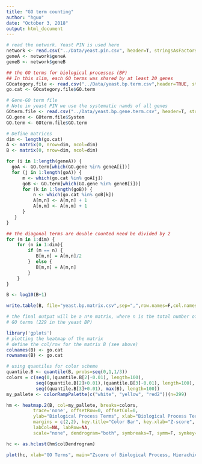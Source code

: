 ```yaml
---
title: "GO term counting"
author: "hguo"
date: "October 3, 2018"
output: html_document
---
```


  
```r
# read the network. Yeast PIN is used here
network <- read.csv("../Data/yeast.pin.csv", header=T, stringsAsFactors=F)
geneA <- network$geneA
geneB <- network$geneB

## the GO terms for biological processes (BP)
## In this slim, each GO terms was shared by at least 20 genes
GOcategory.file <- read.csv("../Data/yeast.bp.term.csv",header=TRUE, stringsAsFactors=F)
go.cat <- GOcategory.file$GO.term

# Gene-GO term file
# Note in yeast PIN we use the systematic namds of all genes
GOterm.file <- read.csv("../Data/yeast.bp.gene.term.csv", header=T, stringsAsFactors=F)
GO.gene <- GOterm.file$System
GO.term <- GOterm.file$GO.term

# Define matrices
dim <- length(go.cat)
A <- matrix(0, nrow=dim, ncol=dim)
B <- matrix(0, nrow=dim, ncol=dim)

for (i in 1:length(geneA)) {
  goA <- GO.term[which(GO.gene %in% geneA[i])]
  for (j in 1:length(goA)) {
      m <- which(go.cat %in% goA[j])
      goB <- GO.term[which(GO.gene %in% geneB[i])]
      for (k in 1:length(goB)) {
          n <- which(go.cat %in% goB[k])
          A[m,n] <- A[m,n] + 1
          A[n,m] <- A[n,m] + 1
      }
   }
}

## the diagonal terms are double counted need be divided by 2
for (m in 1:dim) {
    for (n in 1:dim){
        if (m == n) {
           B[m,n] = A[m,n]/2
        }  else {
           B[m,n] = A[m,n]
        }
    }
}

B <- log10(B+1)

write.table(B, file="yeast.bp.matrix.csv",sep=",",row.names=F,col.names=F, quote=F)

# the final output will be a n*n matrix, where n is the total number of
# GO terms (229 in the yeast BP)
```

```r
library('gplots')
# plotting the heatmap of the matrix
# define the col/row for the matrix B (see above)
colnames(B) <- go.cat
rownames(B) <- go.cat

# using quantiles for color scheme
quantile.B <- quantile(B, probs=seq(0,1,1/3))
colors = c(seq(0,(quantile.B[2]-0.01), length=100), 
           seq((quantile.B[2]+0.01),(quantile.B[3]-0.01), length=100), 
           seq((quantile.B[3]+0.01), max(B), length=100))
my_pallete <- colorRampPalette(c("white", "yellow", "red2"))(n=299)

hm <- heatmap.2(B, col=my_pallete, breaks=colors,
          trace='none', offsetRow=0, offsetCol=0,
          ylab="Biological Process Terms", xlab="Biological Process Terms",
          margins = c(2,2), key.title="Color Bar", key.xlab="Z-score", key.ylab=NA,
          labCol=NA, labRow=NA,
          scale="none", dendrogram="both", symbreaks=T, symm=F, symkey=F)

hc <- as.hclust(hm$colDendrogram)

plot(hc, xlab="GO Terms", main="Zscore of Biological Process, Hierachical Clustering", cex=.8)

```